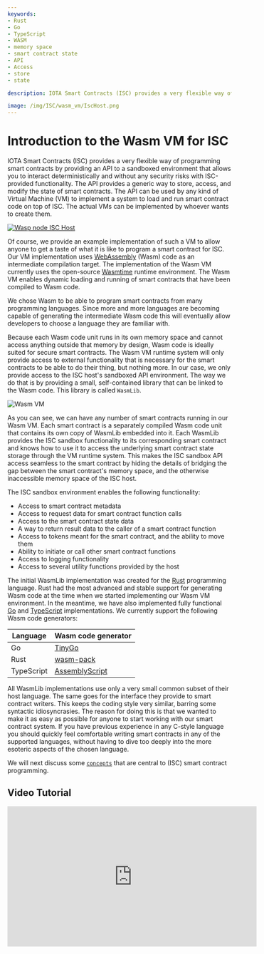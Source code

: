 ```yaml
---
keywords:
- Rust
- Go
- TypeScript
- WASM
- memory space
- smart contract state
- API
- Access
- store
- state

description: IOTA Smart Contracts (ISC) provides a very flexible way of programming smart contracts by providing an API to a sandboxed environment that allows you to interact deterministically and without any security risks with ISC-provided functionality.

image: /img/ISC/wasm_vm/IscHost.png
---
```


# Introduction to the Wasm VM for ISC

IOTA Smart Contracts (ISC) provides a very flexible way of programming smart contracts by
providing an API to a sandboxed environment that allows you to interact deterministically
and without any security risks with ISC-provided functionality. The API provides a generic
way to store, access, and modify the state of smart contracts. The API can be used by any
kind of Virtual Machine (VM) to implement a system to load and run smart contract code on
top of ISC. The actual VMs can be implemented by whoever wants to create them.

[![Wasp node ISC Host](/img/ISC/wasm_vm/IscHost.png)](/img/ISC/wasm_vm/IscHost.png)

Of course, we provide an example implementation of such a VM to allow anyone to get a
taste of what it is like to program a smart contract for ISC. Our VM implementation uses
[WebAssembly](https://webassembly.org/) (Wasm) code as an intermediate compilation target.
The implementation of the Wasm VM currently uses the open-source
[Wasmtime](https://wasmtime.dev/) runtime environment. The Wasm VM enables dynamic
loading and running of smart contracts that have been compiled to Wasm code.

We chose Wasm to be able to program smart contracts from many programming languages. Since
more and more languages are becoming capable of generating the intermediate Wasm code this
will eventually allow developers to choose a language they are familiar with.

Because each Wasm code unit runs in its own memory space and cannot access anything
outside that memory by design, Wasm code is ideally suited for secure smart contracts.
The Wasm VM runtime system will only provide access to external functionality that is
necessary for the smart contracts to be able to do their thing, but nothing more. In our
case, we only provide access to the ISC host's sandboxed API environment. The way we do
that is by providing a small, self-contained library that can be linked to the Wasm code.
This library is called `WasmLib`.

![Wasm VM](/img/ISC/wasm_vm/WasmVM.png)

As you can see, we can have any number of smart contracts running in our Wasm VM. Each
smart contract is a separately compiled Wasm code unit that contains its own copy of
WasmLib embedded into it. Each WasmLib provides the ISC sandbox functionality to its
corresponding smart contract and knows how to use it to access the underlying smart
contract state storage through the VM runtime system. This makes the ISC sandbox API
access seamless to the smart contract by hiding the details of bridging the gap between
the smart contract's memory space, and the otherwise inaccessible memory space of the ISC
host.

The ISC sandbox environment enables the following functionality:

- Access to smart contract metadata
- Access to request data for smart contract function calls
- Access to the smart contract state data
- A way to return result data to the caller of a smart contract function
- Access to tokens meant for the smart contract, and the ability to move them
- Ability to initiate or call other smart contract functions
- Access to logging functionality
- Access to several utility functions provided by the host

The initial WasmLib implementation was created for the [Rust](https://www.rust-lang.org/)
programming language. Rust had the most advanced and stable support for generating Wasm
code at the time when we started implementing our Wasm VM environment. In the meantime,
we have also implemented fully functional [Go](https://golang.org/) and
[TypeScript](https://www.typescriptlang.org/) implementations. We currently support the
following Wasm code generators:

| Language   | Wasm code generator |
| ---------- | ------------------- |
| Go         | [TinyGo](https://tinygo.org/) |
| Rust       | [wasm-pack](https://rustwasm.github.io/wasm-pack/) |
| TypeScript | [AssemblyScript](https://www.assemblyscript.org/) |

All WasmLib implementations use only a very small common subset of their host language.
The same goes for the interface they provide to smart contract writers. This keeps the
coding style very similar, barring some syntactic idiosyncrasies. The reason for doing
this is that we wanted to make it as easy as possible for anyone to start working with our
smart contract system. If you have previous experience in any C-style language you should
quickly feel comfortable writing smart contracts in any of the supported languages,
without having to dive too deeply into the more esoteric aspects of the chosen language.


We will next discuss some [`concepts`](concepts.mdx) that are central to (ISC) smart
contract programming.

## Video Tutorial

<iframe width="560" height="315" src="https://www.youtube.com/embed/Yaev4Cu1GW0" title="Wasm Contract Deploy" frameborder="0" allow="accelerometer; autoplay; clipboard-write; encrypted-media; gyroscope; picture-in-picture" allowfullscreen></iframe>
